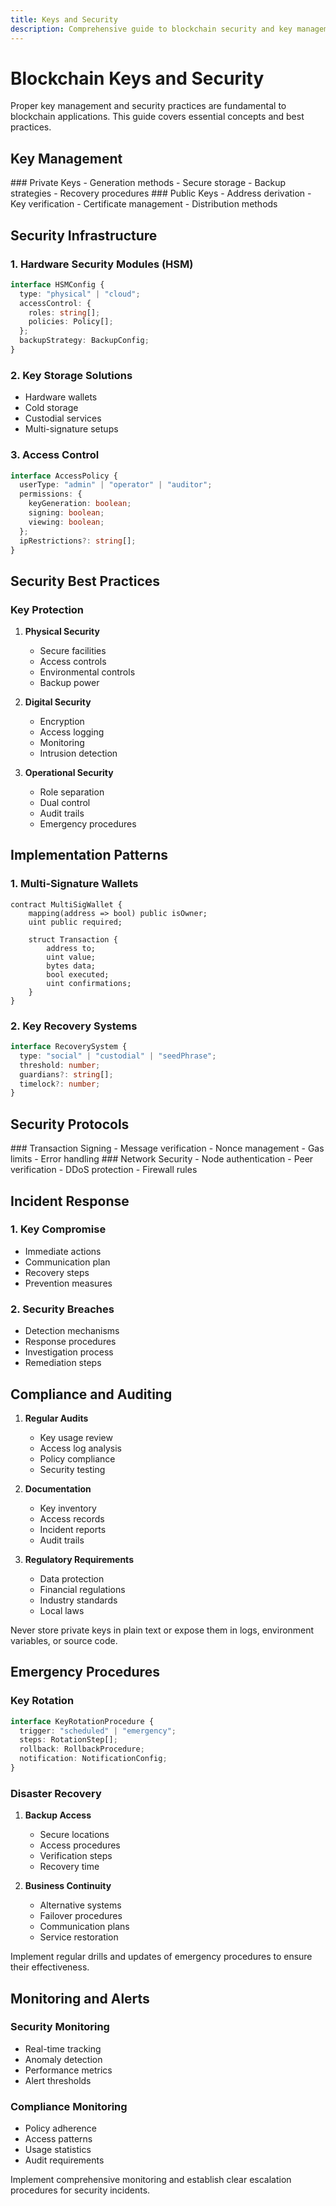 ```yaml
---
title: Keys and Security
description: Comprehensive guide to blockchain security and key management
---
```



# Blockchain Keys and Security

<Callout type="info">
  Proper key management and security practices are fundamental to blockchain
  applications. This guide covers essential concepts and best practices.
</Callout>

## Key Management

<div className="grid grid-cols-1 md:grid-cols-2 gap-6 mb-8">
  <Card>
    ### Private Keys
    - Generation methods
    - Secure storage
    - Backup strategies
    - Recovery procedures
  </Card>

  <Card>
    ### Public Keys
    - Address derivation
    - Key verification
    - Certificate management
    - Distribution methods
  </Card>
</div>

## Security Infrastructure

### 1. Hardware Security Modules (HSM)

```typescript
interface HSMConfig {
  type: "physical" | "cloud";
  accessControl: {
    roles: string[];
    policies: Policy[];
  };
  backupStrategy: BackupConfig;
}
```

### 2. Key Storage Solutions

- Hardware wallets
- Cold storage
- Custodial services
- Multi-signature setups

### 3. Access Control

```typescript
interface AccessPolicy {
  userType: "admin" | "operator" | "auditor";
  permissions: {
    keyGeneration: boolean;
    signing: boolean;
    viewing: boolean;
  };
  ipRestrictions?: string[];
}
```

## Security Best Practices

### Key Protection

1. **Physical Security**

   - Secure facilities
   - Access controls
   - Environmental controls
   - Backup power

2. **Digital Security**

   - Encryption
   - Access logging
   - Monitoring
   - Intrusion detection

3. **Operational Security**
   - Role separation
   - Dual control
   - Audit trails
   - Emergency procedures

## Implementation Patterns

### 1. Multi-Signature Wallets

```solidity
contract MultiSigWallet {
    mapping(address => bool) public isOwner;
    uint public required;

    struct Transaction {
        address to;
        uint value;
        bytes data;
        bool executed;
        uint confirmations;
    }
}
```

### 2. Key Recovery Systems

```typescript
interface RecoverySystem {
  type: "social" | "custodial" | "seedPhrase";
  threshold: number;
  guardians?: string[];
  timelock?: number;
}
```

## Security Protocols

<div className="grid grid-cols-1 md:grid-cols-2 gap-6 mb-8">
  <Card>
    ### Transaction Signing
    - Message verification
    - Nonce management
    - Gas limits
    - Error handling
  </Card>

  <Card>
    ### Network Security
    - Node authentication
    - Peer verification
    - DDoS protection
    - Firewall rules
  </Card>
</div>

## Incident Response

### 1. Key Compromise

- Immediate actions
- Communication plan
- Recovery steps
- Prevention measures

### 2. Security Breaches

- Detection mechanisms
- Response procedures
- Investigation process
- Remediation steps

## Compliance and Auditing

1. **Regular Audits**

   - Key usage review
   - Access log analysis
   - Policy compliance
   - Security testing

2. **Documentation**

   - Key inventory
   - Access records
   - Incident reports
   - Audit trails

3. **Regulatory Requirements**
   - Data protection
   - Financial regulations
   - Industry standards
   - Local laws

<Callout type="warning">
  Never store private keys in plain text or expose them in logs, environment
  variables, or source code.
</Callout>

## Emergency Procedures

### Key Rotation

```typescript
interface KeyRotationProcedure {
  trigger: "scheduled" | "emergency";
  steps: RotationStep[];
  rollback: RollbackProcedure;
  notification: NotificationConfig;
}
```

### Disaster Recovery

1. **Backup Access**

   - Secure locations
   - Access procedures
   - Verification steps
   - Recovery time

2. **Business Continuity**
   - Alternative systems
   - Failover procedures
   - Communication plans
   - Service restoration

<Callout type="info">
  Implement regular drills and updates of emergency procedures to ensure their
  effectiveness.
</Callout>

## Monitoring and Alerts

### Security Monitoring

- Real-time tracking
- Anomaly detection
- Performance metrics
- Alert thresholds

### Compliance Monitoring

- Policy adherence
- Access patterns
- Usage statistics
- Audit requirements

<Callout type="warning">
  Implement comprehensive monitoring and establish clear escalation procedures
  for security incidents.
</Callout>
